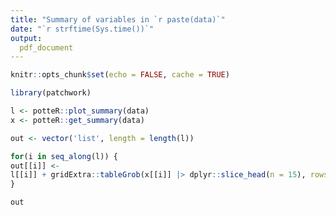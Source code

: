 ```yaml
---
title: "Summary of variables in `r paste(data)`"
date: "`r strftime(Sys.time())`"
output:
  pdf_document
---
```


```r
knitr::opts_chunk$set(echo = FALSE, cache = TRUE)
```


```r

library(patchwork)

l <- potteR::plot_summary(data)
x <- potteR::get_summary(data)

out <- vector('list', length = length(l))

for(i in seq_along(l)) {
out[[i]] <-
l[[i]] + gridExtra::tableGrob(x[[i]] |> dplyr::slice_head(n = 15), rows = NULL)
}

out
```